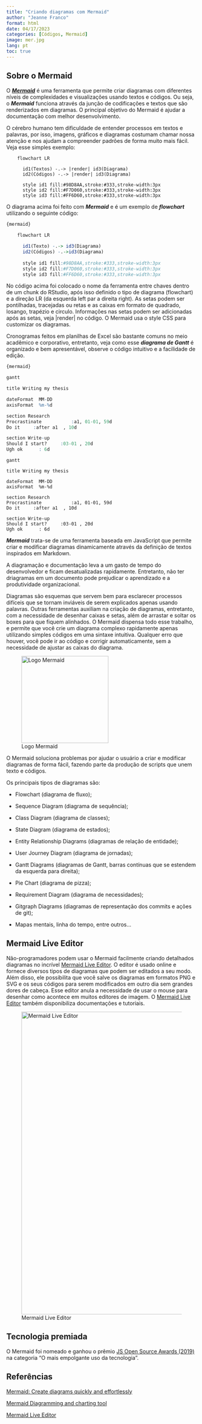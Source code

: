 ---
title: "Criando diagramas com Mermaid"
author: "Jeanne Franco"
format: html
date: 04/17/2023
categories: [Códigos, Mermaid]
image: mer.jpg
lang: pt
toc: true
---

## Sobre o Mermaid

O [***Mermaid***](https://mermaid.js.org/) é uma ferramenta que permite criar diagramas com diferentes níveis de complexidades e visualizações usando textos e códigos. Ou seja, o ***Mermaid*** funciona através da junção de codificações e textos que são renderizados em diagramas. O principal objetivo do Mermaid é ajudar a documentação com melhor desenvolvimento.

O cérebro humano tem dificuldade de entender processos em textos e palavras, por isso, imagens, gráficos e diagramas costumam chamar nossa atenção e nos ajudam a compreender padrões de forma muito mais fácil. Veja esse simples exemplo:

```{mermaid}

    flowchart LR

      id1(Textos) -.-> |render| id3(Diagrama)
      id2(Códigos) -.-> |render| id3(Diagrama)
      
      style id1 fill:#98D8AA,stroke:#333,stroke-width:3px
      style id2 fill:#F7D060,stroke:#333,stroke-width:3px
      style id3 fill:#FF6D60,stroke:#333,stroke-width:3px
```

O diagrama acima foi feito com ***Mermaid*** e é um exemplo de ***flowchart*** utilizando o seguinte código:

::: callout-note
``` r
{mermaid}
    
    flowchart LR

      id1(Texto) -.-> id3(Diagrama)
      id2(Códigos) -.->id3(Diagrama)
      
      style id1 fill:#98D8AA,stroke:#333,stroke-width:3px
      style id2 fill:#F7D060,stroke:#333,stroke-width:3px
      style id3 fill:#FF6D60,stroke:#333,stroke-width:3px
```
:::

No código acima foi colocado o nome da ferramenta entre chaves dentro de um chunk do RStudio, após isso definido o tipo de diagrama (flowchart) e a direção LR (da esquerda left par a direita right). As setas podem ser pontilhadas, tracejadas ou retas e as caixas em formato de quadrado, losango, trapézio e circulo. Informações nas setas podem ser adicionadas após as setas, veja \|render\| no código. O Mermaid usa o style CSS para customizar os diagramas.

Cronogramas feitos em planilhas de Excel são bastante comuns no meio acadêmico e corporativo, entretanto, veja como esse ***diagrama de Gantt*** é organizado e bem apresentável, observe o código intuitivo e a facilidade de edição.

::: callout-note
``` r
{mermaid}

gantt

title Writing my thesis

dateFormat  MM-DD
axisFormat  %m-%d

section Research
Procrastinate           :a1, 01-01, 59d
Do it     :after a1  , 10d

section Write-up
Should I start?     :03-01 , 20d
Ugh ok      : 6d
```
:::

```{mermaid}

gantt

title Writing my thesis

dateFormat  MM-DD
axisFormat  %m-%d

section Research
Procrastinate           :a1, 01-01, 59d
Do it     :after a1  , 10d

section Write-up
Should I start?     :03-01 , 20d
Ugh ok      : 6d

```

***Mermaid*** trata-se de uma ferramenta baseada em JavaScript que permite criar e modificar diagramas dinamicamente através da definição de textos inspirados em Markdown.

A diagramação e documentação leva a um gasto de tempo do desenvolvedor e ficam desatualizadas rapidamente. Entretanto, não ter driagramas em um documento pode prejudicar o aprendizado e a produtividade organizacional.

Diagramas são esquemas que servem bem para esclarecer processos difíceis que se tornam inviáveis de serem explicados apenas usando palavras. Outras ferramentas auxiliam na criação de diagramas, entretanto, com a necessidade de desenhar caixas e setas, além de arrastar e soltar os boxes para que fiquem alinhados. O Mermaid dispensa todo esse trabalho, e permite que você crie um diagrama complexo rapidamente apenas utilizando simples códigos em uma sintaxe intuitiva. Qualquer erro que houver, você pode ir ao código e corrigir automaticamente, sem a necessidade de ajustar as caixas do diagrama.

![Logo Mermaid](https://www.mermaidchart.com/img/icon-logo.svg){fig-align="center" width="230"}

O Mermaid soluciona problemas por ajudar o usuário a criar e modificar diagramas de forma fácil, fazendo parte da produção de scripts que unem texto e códigos.

Os principais tipos de diagramas são:

-   Flowchart (diagrama de fluxo);

-   Sequence Diagram (diagrama de sequência);

-   Class Diagram (diagrama de classes);

-   State Diagram (diagrama de estados);

-   Entity Relationship Diagrams (diagramas de relação de entidade);

-   User Journey Diagram (diagrama de jornadas);

-   Gantt Diagrams (diagramas de Gantt, barras contínuas que se estendem da esquerda para direita);

-   Pie Chart (diagrama de pizza);

-   Requirement Diagram (diagrama de necessidades);

-   Gitgraph Diagrams (diagramas de representação dos commits e ações de git);

-   Mapas mentais, linha do tempo, entre outros...

## Mermaid Live Editor

Não-programadores podem usar o Mermaid facilmente criando detalhados diagramas no incrível [Mermaid Live Editor](https://mermaid.live/edit#pako:eNpVjstqw0AMRX9FaNVC_ANeFBq7zSbQQrPzZCFsOTMk80CWCcH2v3ccb1qtxD3nCk3Yxo6xxP4W760lUTjVJkCe96ay4gb1NJyhKN7mAyv4GPgxw_7lEGGwMSUXLq-bv18lqKbjqjGodeG6bKh69r8Cz1A3R0oa0_kvOd3jDB-N-7b5_H9ihXPrs-mp7KloSaAieSq4Q8_iyXX5_WlNDKplzwbLvHYkV4MmLNmjUePPI7RYqoy8wzF1pFw7ugj5LVx-AfLqVWg). O editor é usado online e fornece diversos tipos de diagramas que podem ser editados a seu modo. Além disso, ele possibilita que você salve os diagramas em formatos PNG e SVG e os seus códigos para serem modificados em outro dia sem grandes dores de cabeça. Esse editor anula a necessidade de usar o mouse para desenhar como acontece em muitos editores de imagem. O [Mermaid Live Editor](https://mermaid.live/edit#pako:eNpVjstqw0AMRX9FaNVC_ANeFBq7zSbQQrPzZCFsOTMk80CWCcH2v3ccb1qtxD3nCk3Yxo6xxP4W760lUTjVJkCe96ay4gb1NJyhKN7mAyv4GPgxw_7lEGGwMSUXLq-bv18lqKbjqjGodeG6bKh69r8Cz1A3R0oa0_kvOd3jDB-N-7b5_H9ihXPrs-mp7KloSaAieSq4Q8_iyXX5_WlNDKplzwbLvHYkV4MmLNmjUePPI7RYqoy8wzF1pFw7ugj5LVx-AfLqVWg) também disponibiliza documentações e tutoriais.

![Mermaid Live Editor](mermaid.png){fig-align="center" width="800"}

## Tecnologia premiada

O Mermaid foi nomeado e ganhou o prêmio [JS Open Source Awards (2019)](https://osawards.com/javascript/#nominees) na categoria "O mais empolgante uso da tecnologia".

## Referências

[Mermaid: Create diagrams quickly and effortlessly](https://towardsdatascience.com/mermaid-create-diagrams-quickly-and-effortlessly-d236e23d6d58)

[Mermaid Diagramming and charting tool](https://mermaid.js.org/)

[Mermaid Live Editor](https://mermaid.live/edit#pako:eNptkL0KAjEMgF8lZvXuBW5QBAcVnNykS2ijV2wbrS0i4rubu9PNTPn5vkDyQiuOscM73yony2tP50zRJNBYBW-5XSzmO-lTBxsOQWDIG-jlAZQZnlKXf-EJs5QGBHqmDJG_6DBrFW1HRxf7yW5gOxojrdrsP76FE3OAc2YqM2wwco7knV7xGgSDpefIBjtNHeWLQZPeylEtcngmi13JlRusV0fld_GveaV0FNHyROGuNTtfJO-nL43Pen8Afy9jnw)
